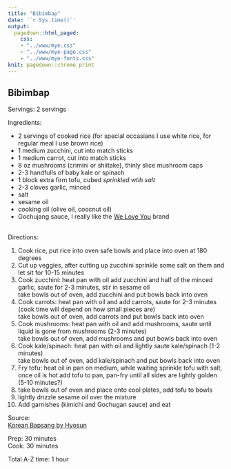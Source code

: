 ```yaml
---
title: "Bibimbap"
date: '`r Sys.time()`'
output: 
  pagedown::html_paged:
    css: 
    - "../www/mye.css"
    - "../www/mye-page.css"
    - "../www/mye-fonts.css"
knit: pagedown::chrome_print
---
```


## Bibimbap 

<span class="mh">Servings:</span> 2 servings
<br>

<span class="mh">Ingredients:</span>  
<div class="my2cols">
<ul>
  <li>2 servings of cooked rice (for special occasians I use white rice, for regular meal I use brown rice)</li>
  <li>1 medium zucchini, cut into match sticks</li>
  <li>1 medium carrot, cut into match sticks</li>
  <li>8 oz mushrooms (crimini or shiitake), thinly slice mushroom caps</li>
  <li>2-3 handfulls of baby kale or spinach</li>
  <li>1 block extra firm tofu, cubed *sprinkled wtih salt*</li>
  <li>2-3 cloves garlic, minced</li>
  <li>salt</li>
  <li>sesame oil</li>
  <li>cooking oil (olive oil, coocnut oil)</li>
  <li>Gochujang sauce, I really like the <a href = "https://weloveyou.com/products/sweet-spicy-korean-gochujang-chili-sauce/" target = "_blank">We Love You</a> brand</li>
</ul>
</div>
<br>
<span class="mh">Directions:</span> 
<div class="my2cols">
<ol>
  <li>Cook rice, put rice into oven safe bowls and place into oven at 180 degrees</li>
  <li>Cut up veggies, after cutting up zucchini sprinkle some salt on them and let sit for 10-15 minutes</li>
  <li>Cook zucchini: heat pan with oil add zucchini and half of the minced garlic, saute for 2-3 minutes, stir in sesame oil<br>take bowls out of oven, add zucchini and put bowls back into oven</li>
  <li>Cook carrots: heat pan with oil and add carrots, saute for 2-3 minutes (cook time will depend on how small pieces are)<br>take bowls out of oven, add carrots and put bowls back into oven</li>
  <li>Cook mushrooms: heat pan with oil and add mushrooms, saute until liquid is gone from mushrooms (2-3 minutes)<br>take bowls out of oven, add mushrooms and put bowls back into oven</li>
  <li>Cook kale/spinach: heat pan with oil and lightly saute kale/spinach (1-2 minutes)<br>take bowls out of oven, add kale/spinach and put bowls back into oven</li>
  <li>Fry tofu: heat oil in pan on medium, while waiting sprinkle tofu with salt, once oil is hot add tofu to pan, pan-fry until all sides are lightly golden (5-10 minutes?)</li>
  <li>take bowls out of oven and place onto cool plates, add tofu to bowls</li>
  <li>lightly drizzle sesame oil over the mixture</li>
  <li>Add garnishes (kimichi and Gochugan sauce) and eat</li>
</ol>
</div>


<span class="mh">Source:</span>  
<a href = "https://www.koreanbapsang.com/tofu-bibimbap/" target="_blank">Korean Bapsang by Hyosun</a>


Prep: 30 minutes  
Cook: 30 minutes 

Total A-Z time: 1 hour 
